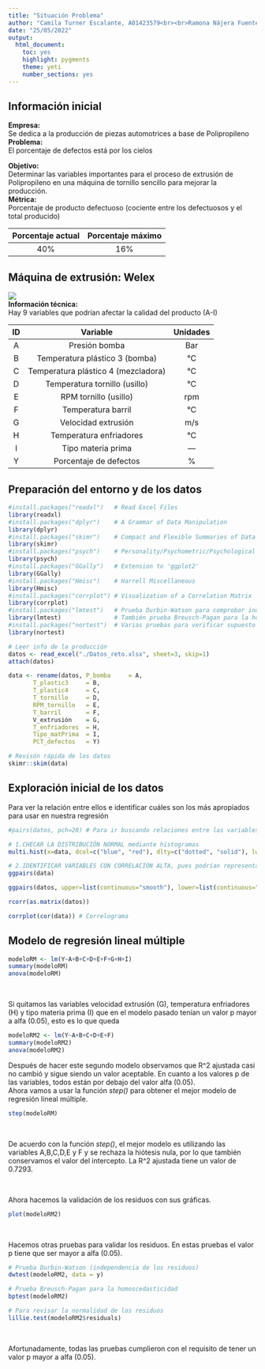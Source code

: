 ```yaml
---
title: "Situación Problema"
author: "Camila Turner Escalante, A01423579<br><br>Ramona Nájera Fuentes, A01423596<br><br>Patricio Álvarez Hernández, A01423897<br><br>Asad Casis López, A01424665"
date: "25/05/2022"
output: 
  html_document: 
    toc: yes
    highlight: pygments
    theme: yeti
    number_sections: yes
---
```


## Información inicial
**Empresa:**
<br>Se dedica a la producción de piezas automotrices a base de Polipropileno<br>
**Problema:**
<br>El porcentaje de defectos está por los cielos<br>

**Objetivo:**
<br>Determinar las variables importantes para el proceso de extrusión de Polipropileno en una máquina de tornillo sencillo para mejorar la producción.<br>
**Métrica:**
<br>Porcentaje de producto defectuoso (cociente entre los defectuosos y el total producido)<br>

| Porcentaje actual | Porcentaje máximo |
|:-----------------:|:-----------------:|
|        40%        |        16%        |

## Máquina de extrusión: Welex
![](Diagrama_Welex.png)
<br>
**Información técnica:**
<br>Hay 9 variables que podrían afectar la calidad del producto (A-I)<br>

| ID | Variable                            | Unidades |
|:--:|:-----------------------------------:|:--------:|
| A  | Presión bomba                       |    Bar   |
| B  | Temperatura plástico 3 (bomba)      |    °C    |
| C  | Temperatura plástico 4 (mezcladora) |    °C    |
| D  | Temperatura tornillo (usillo)       |    °C    |
| E  | RPM tornillo (usillo)               |    rpm   |
| F  | Temperatura barril                  |    °C    |
| G  | Velocidad extrusión                 |    m/s   |
| H  | Temperatura enfriadores             |    °C    |
| I  | Tipo materia prima                  |    ---   |
| Y  | Porcentaje de defectos              |     %    |


## Preparación del entorno y de los datos
```r
#install.packages("readxl")   # Read Excel Files
library(readxl)
#install.packages("dplyr")    # A Grammar of Data Manipulation
library(dplyr)
#install.packages("skimr")    # Compact and Flexible Summaries of Data 
library(skimr)
#install.packages("psych")    # Personality/Psychometric/Psychological research
library(psych)
#install.packages("GGally")   # Extension to 'ggplot2'
library(GGally)
#install.packages("Hmisc")    # Harrell Miscellaneous
library(Hmisc)
#install.packages("corrplot") # Visualization of a Correlation Matrix 
library(corrplot)
#install.packages("lmtest")   # Prueba Durbin-Watson para comprobar independencia de los residuos
library(lmtest)               # También prueba Breusch-Pagan para la homoscedasticidad
#install.packages("nortest")  # Varias pruebas para verificar supuesto de normalidad en los residuos
library(nortest)
```

```r
# Leer info de la producción
datos <- read_excel("./Datos_reto.xlsx", sheet=3, skip=1)
attach(datos)

data <- rename(datos, P_bomba     = A,
       T_plastic3     = B,
       T_plastic4     = C,
       T_tornillo     = D,
       RPM_tornillo   = E,
       T_barril       = F,
       V_extrusión    = G,
       T_enfriadores  = H,
       Tipo_matPrima  = I,
       PCT_defectos   = Y)
```

```r
# Revisón rápida de los datos
skimr::skim(data)
```


## Exploración inicial de los datos
Para ver la relación entre ellos e identificar cuáles son los más apropiados para usar en nuestra regresión
```r
#pairs(datos, pch=20) # Para ir buscando relaciones entre las variables

# 1.CHECAR LA DISTRIBUCIÓN NORMAL mediante histogramas  
multi.hist(x=data, dcol=c("blue", "red"), dlty=c("dotted", "solid"), lwd=c(2, 1), main=c("P_bomba", "T_plastic3", "T_plastic4", "T_tornillo", "RPM_tornillo", "T_barril", "V_extrusión", "T_enfriadores", "Tipo_matPrima", "PCT_defectos"))
```
```r
# 2.IDENTIFICAR VARIABLES CON CORRELACIÓN ALTA, pues podrían representar un problema
ggpairs(data)

ggpairs(datos, upper=list(continuous="smooth"), lower=list(continuous="blank"), diag=list(continuous="densityDiag"))

rcorr(as.matrix(datos))

corrplot(cor(data)) # Correlograma
```


## Modelo de regresión lineal múltiple

```r
modeloRM <- lm(Y~A+B+C+D+E+F+G+H+I)
summary(modeloRM)
anova(modeloRM)

```

<br>

Si quitamos las variables velocidad extrusión (G), temperatura enfriadores (H) y tipo materia prima (I) que en el modelo pasado tenían un valor p mayor a alfa (0.05), esto es lo que queda
```r
modeloRM2 <- lm(Y~A+B+C+D+E+F)
summary(modeloRM2)
anova(modeloRM2)

```

Después de hacer este segundo modelo observamos que R^2 ajustada casi no cambió y sigue siendo un valor aceptable. En cuanto a los valores p de las variables, todos están por debajo del valor alfa (0.05).
\
Ahora vamos a usar la función _step()_ para obtener el mejor modelo de regresión lineal múltiple.
```r
step(modeloRM)

```

<br>

De acuerdo con la función _step()_, el mejor modelo es utilizando las variables A,B,C,D,E y F y se rechaza la hiótesis nula, por lo que también conservamos el valor del intercepto. La R^2 ajustada tiene un valor de 0.7293. 

<br>

Ahora hacemos la validación de los residuos con sus gráficas.
```r
plot(modeloRM2)

```

<br>

Hacemos otras pruebas para validar los residuos. En estas pruebas el valor p tiene que ser mayor a alfa (0.05).
```r
# Prueba Durbin-Watson (independencia de los residuos)
dwtest(modeloRM2, data = y)

# Prueba Breusch-Pagan para la homoscedasticidad
bptest(modeloRM2)

# Para revisar la normalidad de los residuos
lillie.test(modeloRM2$residuals)
```

<br>

Afortunadamente, todas las pruebas cumplieron con el requisito de tener un valor p mayor a alfa (0.05).

<br>
<br>
<br>

















